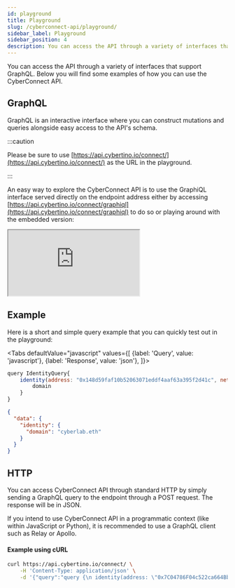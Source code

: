 ```yaml
---
id: playground
title: Playground
slug: /cyberconnect-api/playground/
sidebar_label: Playground
sidebar_position: 4
description: You can access the API through a variety of interfaces that support GraphQL. Below you will find some examples of how you can use the CyberConnect API.
---
```


You can access the API through a variety of interfaces that support GraphQL. Below you will find some examples of how you can use the CyberConnect API.

## GraphQL

GraphQL is an interactive interface where you can construct mutations and queries alongside easy access to the API's schema.

:::caution

Please be sure to use [https://api.cybertino.io/connect/](https://api.cybertino.io/connect/) as the URL in the playground.

:::

An easy way to explore the CyberConnect API is to use the GraphiQL interface served directly on the endpoint address either by accessing [https://api.cybertino.io/connect/graphiql](https://api.cybertino.io/connect/graphiql) to do so or playing around with the embedded version:

<iframe
  src='https://api.cybertino.io/connect/graphiql'
  title='playground'
  sandbox='allow-forms allow-modals allow-popups allow-presentation allow-same-origin allow-scripts'
></iframe>

## Example

Here is a short and simple query example that you can quickly test out in the playground:


<Tabs
    defaultValue="javascript"
    values={[
        {label: 'Query', value: 'javascript'},
        {label: 'Response', value: 'json'},
    ]}>
<TabItem value="javascript">

```javascript
query IdentityQuery{
    identity(address: "0x148d59faf10b52063071eddf4aaf63a395f2d41c", network: ETH) {
        domain
    }
}
```

</TabItem>
<TabItem value="json">

```json
{
  "data": {
    "identity": {
      "domain": "cyberlab.eth"
    }
  }
}
```

</TabItem>
</Tabs>

## HTTP

You can access CyberConnect API through standard HTTP by simply sending a GraphQL query to the endpoint through a POST request. The response will be in JSON.

If you intend to use CyberConnect API in a programmatic context (like within JavaScript or Python), it is recommended to use a GraphQL client such as Relay or Apollo.

#### Example using cURL

```bash
curl https://api.cybertino.io/connect/ \
    -H 'Content-Type: application/json' \
    -d '{"query":"query {\n identity(address: \"0x7C04786F04c522ca664Bb8b6804E0d182eec505F\") {\n ens\n\t}\n}"}'
```
